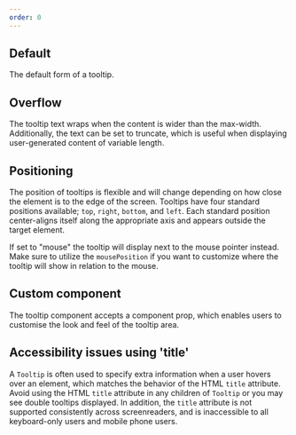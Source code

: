 ```yaml
---
order: 0
---
```



## Default

The default form of a tooltip.

<Example Component={TooltipDefault} packageName="@atlaskit/tooltip" />

## Overflow

The tooltip text wraps when the content is wider than the max-width. Additionally, the text can be set to truncate, which is useful when displaying user-generated content of variable length.

<Example Component={TooltipTruncate} packageName="@atlaskit/tooltip" />

## Positioning

The position of tooltips is flexible and will change depending on how close the element is to the edge of the screen. Tooltips have four standard positions available; `top`, `right`, `bottom`, and `left`. Each standard position center-aligns itself along the appropriate axis and appears outside the target element.

If set to "mouse" the tooltip will display next to the mouse pointer instead. Make sure to utilize the `mousePosition` if you want to customize where the tooltip will show in relation to the mouse.

<Example Component={TooltipPosition} packageName="@atlaskit/tooltip" />

## Custom component

The tooltip component accepts a component prop, which enables users to customise the look and feel of the tooltip area.

<Example Component={TooltipComponent} packageName="@atlaskit/tooltip" />

## Accessibility issues using 'title'

A `Tooltip` is often used to specify extra information when a user hovers over an element, which matches the behavior of the HTML `title` attribute. Avoid using the HTML `title` attribute in any children of `Tooltip` or you may see double tooltips displayed. In addition, the `title` attribute is not supported consistently across screenreaders, and is inaccessible to all keyboard-only users and mobile phone users.

<Example Component={TooltipAvoidTitle} packageName="@atlaskit/tooltip" />
